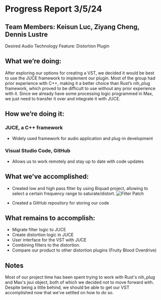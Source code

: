 # Progress Report 3/5/24

## Team Members: Keisun Luc, Ziyang Cheng, Dennis Lustre

Desired Audio Technology Feature: Distortion Plugin

## What we’re doing:
After exploring our options for creating a VST, we decided it would be best to use the JUCE framework to implement our plugin. Most of the group had prior experience with C++, making it a better choice than Rust’s nih_plug framework, which proved to be difficult to use without any prior experience with it. Since we already have some processing logic programmed in Max, we just need to transfer it over and integrate it with JUCE.
## How we’re doing it:
### JUCE, a C++ framework
- Widely used framework for audio application and plug-in development
### Visual Studio Code, GitHub
- Allows us to work remotely and stay up to date with code updates
## What we’ve accomplished: 
- Created low and high pass filter by using Biquad project, allowing to select a certain frequency range to saturate/distort.
![Filter Patch](/camp-space/filter-patch.png)

- Created a GitHub repository for storing our code
	
## What remains to accomplish:
- Migrate filter logic to JUCE
- Create distortion logic in JUCE
- User interface for the VST with JUCE
- Combining filters to the distortion.
- Compare our product to other distortion plugins (Fruity Blood Overdrive)

## Notes
Most of our project time has been spent trying to work with Rust's nih_plug and Max's jsui object, both of which we decided not to move forward with. Despite being a little behind, we should be able to get our VST accomplished now that we've settled on how to do so.